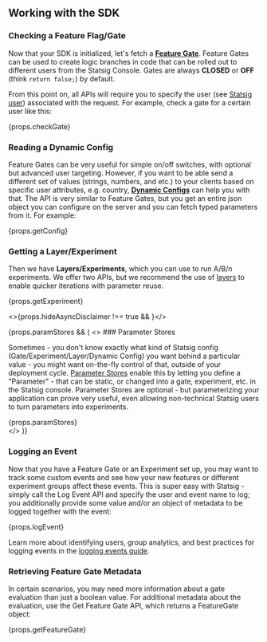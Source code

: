 
## Working with the SDK

### Checking a Feature Flag/Gate

Now that your SDK is initialized, let's fetch a [**Feature Gate**](/feature-flags/working-with). Feature Gates can be used to create logic branches in code that can be rolled out to different users from the Statsig Console. Gates are always **CLOSED** or **OFF** (think `return false;`) by default.

From this point on, all APIs will require you to specify the user (see [Statsig user](#statsig-user)) associated with the request. For example, check a gate for a certain user like this:

<div>{props.checkGate}</div>

### Reading a Dynamic Config

Feature Gates can be very useful for simple on/off switches, with optional but advanced user targeting. However, if you want to be able send a different set of values (strings, numbers, and etc.) to your clients based on specific user attributes, e.g. country, [**Dynamic Configs**](/dynamic-config) can help you with that. The API is very similar to Feature Gates, but you get an entire json object you can configure on the server and you can fetch typed parameters from it. For example:

<div>{props.getConfig}</div>

### Getting a Layer/Experiment

Then we have **Layers/Experiments**, which you can use to run A/B/n experiments. We offer two APIs, but we recommend the use of [layers](/layers) to enable quicker iterations with parameter reuse.

<div>{props.getExperiment}</div>

<>{props.hideAsyncDisclaimer !== true && <AsyncDisclaimer />}</>

{props.paramStores && (
  <>
    ### Parameter Stores
    <p>
Sometimes - you don't know exactly what kind of Statsig config (Gate/Experiment/Layer/Dynamic Config) you want behind a particular value - you might want on-the-fly control of that, outside of your deployment cycle. <a href="/client/concepts/parameter-stores/">Parameter Stores</a> enable this by letting you define a "Parameter" - that can be static, or changed into a gate, experiment, etc. in the Statsig console. Parameter Stores are optional - but parameterizing your application can prove very useful, even allowing non-technical Statsig users to turn parameters into experiments.
    </p>
    <div>{props.paramStores}</div>
  </>
)}

### Logging an Event

Now that you have a Feature Gate or an Experiment set up, you may want to track some custom events and see how your new features or different experiment groups affect these events. This is super easy with Statsig - simply call the Log Event API and specify the user and event name to log; you additionally provide some value and/or an object of metadata to be logged together with the event:

<div>{props.logEvent}</div>

Learn more about identifying users, group analytics, and best practices for logging events in the [logging events guide](/guides/logging-events).

### Retrieving Feature Gate Metadata

In certain scenarios, you may need more information about a gate evaluation than just a boolean value. For additional metadata about the evaluation, use the Get Feature Gate API, which returns a FeatureGate object:

<div>{props.getFeatureGate}</div>
